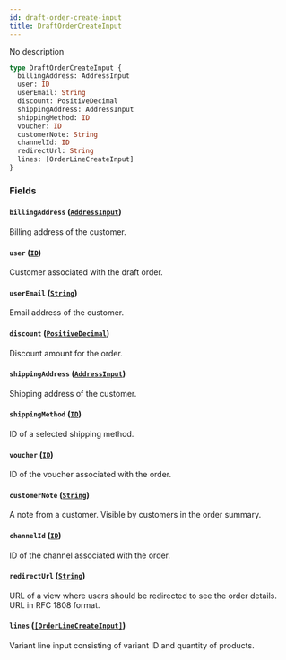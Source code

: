 ```yaml
---
id: draft-order-create-input
title: DraftOrderCreateInput
---
```


No description

```graphql
type DraftOrderCreateInput {
  billingAddress: AddressInput
  user: ID
  userEmail: String
  discount: PositiveDecimal
  shippingAddress: AddressInput
  shippingMethod: ID
  voucher: ID
  customerNote: String
  channelId: ID
  redirectUrl: String
  lines: [OrderLineCreateInput]
}
```

### Fields

#### `billingAddress` ([`AddressInput`](/developer/api-reference/inputs/address-input.mdx))

Billing address of the customer.

#### `user` ([`ID`](/developer/api-reference/scalars/id.mdx))

Customer associated with the draft order.

#### `userEmail` ([`String`](/developer/api-reference/scalars/string.mdx))

Email address of the customer.

#### `discount` ([`PositiveDecimal`](/developer/api-reference/scalars/positive-decimal.mdx))

Discount amount for the order.

#### `shippingAddress` ([`AddressInput`](/developer/api-reference/inputs/address-input.mdx))

Shipping address of the customer.

#### `shippingMethod` ([`ID`](/developer/api-reference/scalars/id.mdx))

ID of a selected shipping method.

#### `voucher` ([`ID`](/developer/api-reference/scalars/id.mdx))

ID of the voucher associated with the order.

#### `customerNote` ([`String`](/developer/api-reference/scalars/string.mdx))

A note from a customer. Visible by customers in the order summary.

#### `channelId` ([`ID`](/developer/api-reference/scalars/id.mdx))

ID of the channel associated with the order.

#### `redirectUrl` ([`String`](/developer/api-reference/scalars/string.mdx))

URL of a view where users should be redirected to see the order details. URL in RFC 1808 format.

#### `lines` ([`[OrderLineCreateInput]`](/developer/api-reference/inputs/order-line-create-input.mdx))

Variant line input consisting of variant ID and quantity of products.
